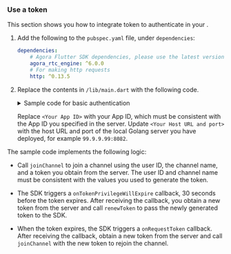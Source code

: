 <PlatformWrapper platform="flutter">

### Use a token

This section shows you how to integrate token to authenticate in your <Vpl k="CLIENT" />.

1. Add the following to the `pubspec.yaml` file, under `dependencies`:

    ```yaml
    dependencies:
        # Agora Flutter SDK dependencies, please use the latest version of agora_rtc_engine
        agora_rtc_engine: ^6.0.0
        # For making http requests
        http: ^0.13.5
    ```

2. Replace the contents in `/lib/main.dart` with the following code. 

    <details>
    <summary>Sample code for basic authentication</summary>
    <CodeBlock language="dart" showLineNumbers>
    {`import 'dart:convert';


    void main() => runApp(const MyApp());

    /// This widget is the root of your application.
    class MyApp extends StatefulWidget {
    /// Construct the [MyApp]
    const MyApp({Key? key}) : super(key: key);

    @override
    State<MyApp> createState() => _MyAppState();
    }

    class _MyAppState extends State<MyApp> {

    @override
    Widget build(BuildContext context) {
        return MaterialApp(
        theme: ThemeData(
            primarySwatch: Colors.blue,
        ),
        home: Scaffold(
            appBar: AppBar(
                title: const Text('APIExample'),
            ),
            body: const JoinChannelVideoToken()),
        );
    }
    }

    class JoinChannelVideoToken extends StatefulWidget {
    const JoinChannelVideoToken({Key? key}) : super(key: key);

    @override
    State<StatefulWidget> createState() => _State();
    }

    class _State extends State<JoinChannelVideoToken> {
    late final RtcEngine _engine;
    bool _isReadyPreview = false;

    bool isJoined = false, switchCamera = true, switchRender = true;
    Set<int> remoteUid = {};
    static const String appId = '<Your App ID>'; // 填入在声网控制台创建项目时生成的 App ID
    static const String channelId = '<Your Channel Name>'; // 填入频道名称
    static const String hostUrl = '<Your Host URL and port>'; // 填入服务器的 URL 和端口

    @override
    void initState() {
        super.initState();
        _initEngine();
    }

    @override
    void dispose() {
        super.dispose();
        _dispose();
    }

    Future<void> _dispose() async {
        await _engine.leaveChannel();
        await _engine.release();
    }

    Future<void> _initEngine() async {
        _engine = createAgoraRtcEngine();
        await _engine.initialize(const RtcEngineContext(
        appId: appId,
        ));

        _engine.registerEventHandler(RtcEngineEventHandler(
        onJoinChannelSuccess: (RtcConnection connection, int elapsed) {
            setState(() {
            isJoined = true;
            });
        },
        onUserJoined: (RtcConnection connection, int rUid, int elapsed) {
            setState(() {
            remoteUid.add(rUid);
            });
        },
        onUserOffline:
            (RtcConnection connection, int rUid, UserOfflineReasonType reason) {
            setState(() {
            remoteUid.removeWhere((element) => element == rUid);
            });
        },
        onLeaveChannel: (RtcConnection connection, RtcStats stats) {
            setState(() {
            isJoined = false;
            remoteUid.clear();
            });
        },
        onTokenPrivilegeWillExpire: (RtcConnection connection, String token) {
            _fetchToken(1234, channelId, 1, false);
        },
        onRequestToken: (RtcConnection connection) {
            _fetchToken(1234, channelId, 1, true);
        },
        ));

        await _engine.enableVideo();

        await _engine.startPreview();
        await _fetchToken(1234, channelId, 1, true);

        setState(() {
        _isReadyPreview = true;
        });
    }

    Future<void> _fetchToken(
        int uid,
        String channelName,
        int toeknRole,
        bool needJoinChannel,
    ) async {
        var client = http.Client();
        try {
        Map<String, String> headers = {
            'Content-type': 'application/json',
            'Accept': 'application/json',
        };

        var response = await client.post(Uri.parse(hostUrl),
            headers: headers,
            body: jsonEncode(
                {'uid': uid, 'ChannelName': channelName, 'role': toeknRole}));
        var decodedResponse = jsonDecode(utf8.decode(response.bodyBytes)) as Map;

        final token = decodedResponse['token'];
        if (needJoinChannel) {
            await _engine.joinChannel(
            token: token,
            channelId: channelName,
            uid: uid,
            options: const ChannelMediaOptions(
                channelProfile: ChannelProfileType.channelProfileLiveBroadcasting,
                clientRoleType: ClientRoleType.clientRoleBroadcaster,
            ),
            );
        } else {
            await _engine.renewToken(token);
        }
        } finally {
        client.close();
        }
    }

    @override
    Widget build(BuildContext context) {
        if (!_isReadyPreview) return Container();
        return Stack(
        children: [
            AgoraVideoView(
            controller: VideoViewController(
                rtcEngine: _engine,
                canvas: const VideoCanvas(uid: 0),
            ),
            ),
            Align(
            alignment: Alignment.topLeft,
            child: SingleChildScrollView(
                scrollDirection: Axis.horizontal,
                child: Row(
                children: List.of(remoteUid.map(
                    (e) => SizedBox(
                    width: 120,
                    height: 120,
                    child: AgoraVideoView(
                        controller: VideoViewController.remote(
                        rtcEngine: _engine,
                        canvas: VideoCanvas(uid: e),
                        connection: const RtcConnection(channelId: channelId),
                        ),
                    ),
                    ),
                )),
                ),
            ),
            )
        ],
        );
    }
    }`}
    </CodeBlock>
    </details>

    Replace `<Your App ID>` with your App ID, which must be consistent with the App ID you specified in the server. Update `<Your Host URL and port>` with the host URL and port of the local Golang server you have deployed, for example `99.9.9.99:8082`.

The sample code implements the following logic:

* Call `joinChannel` to join a channel using the user ID, the channel name, and a token you obtain from the server. The user ID and channel name must be consistent with the values you used to generate the token.

* The SDK triggers a `onTokenPrivilegeWillExpire` callback, 30 seconds before the token expires. After receiving the callback, you obtain a new token from the server and call `renewToken` to pass the newly generated token to the SDK.

* When the token expires, the SDK triggers a `onRequestToken` callback. After receiving the callback, obtain a new token from the server and call `joinChannel` with the new token to rejoin the channel.


</PlatformWrapper>
